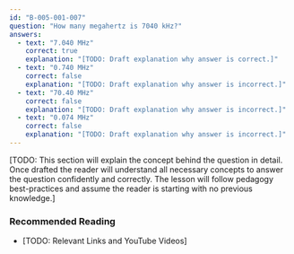 ```yaml
---
id: "B-005-001-007"
question: "How many megahertz is 7040 kHz?"
answers:
  - text: "7.040 MHz"
    correct: true
    explanation: "[TODO: Draft explanation why answer is correct.]"
  - text: "0.740 MHz"
    correct: false
    explanation: "[TODO: Draft explanation why answer is incorrect.]"
  - text: "70.40 MHz"
    correct: false
    explanation: "[TODO: Draft explanation why answer is incorrect.]"
  - text: "0.074 MHz"
    correct: false
    explanation: "[TODO: Draft explanation why answer is incorrect.]"
---
```


[TODO: This section will explain the concept behind the question in detail. Once drafted the reader will understand all necessary concepts to answer the question confidently and correctly. The lesson will follow pedagogy best-practices and assume the reader is starting with no previous knowledge.]

### Recommended Reading

- [TODO: Relevant Links and YouTube Videos]
